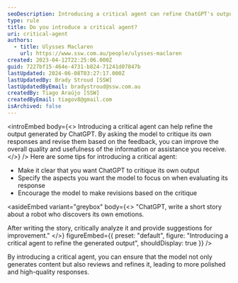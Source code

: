 ```yaml
---
seoDescription: Introducing a critical agent can refine ChatGPT's output by reviewing and revising its responses.
type: rule
title: Do you introduce a critical agent?
uri: critical-agent
authors:
  - title: Ulysses Maclaren
    url: https://www.ssw.com.au/people/ulysses-maclaren
created: 2023-04-12T22:25:06.000Z
guid: 7227bf15-464e-4731-b824-71241d07847b
lastUpdated: 2024-06-08T03:27:17.000Z
lastUpdatedBy: Brady Stroud [SSW]
lastUpdatedByEmail: bradystroud@ssw.com.au
createdBy: Tiago Araújo [SSW]
createdByEmail: tiagov8@gmail.com
isArchived: false
---
```


<introEmbed
  body={<>
Introducing a critical agent can help refine the output generated by ChatGPT. By asking the model to critique its own responses and revise them based on the feedback, you can improve the overall quality and usefulness of the information or assistance you receive.
  </>}
/>
Here are some tips for introducing a critical agent:

- Make it clear that you want ChatGPT to critique its own output
- Specify the aspects you want the model to focus on when evaluating its response
- Encourage the model to make revisions based on the critique


<asideEmbed
  variant="greybox"
  body={<>
    "ChatGPT, write a short story about a robot who discovers its own emotions.

After writing the story, critically analyze it and provide suggestions for improvement."
  </>}
  figureEmbed={{
    preset: "default",
    figure: "Introducing a critical agent to refine the generated output",
    shouldDisplay: true
  }}
/>


By introducing a critical agent, you can ensure that the model not only generates content but also reviews and refines it, leading to more polished and high-quality responses.
